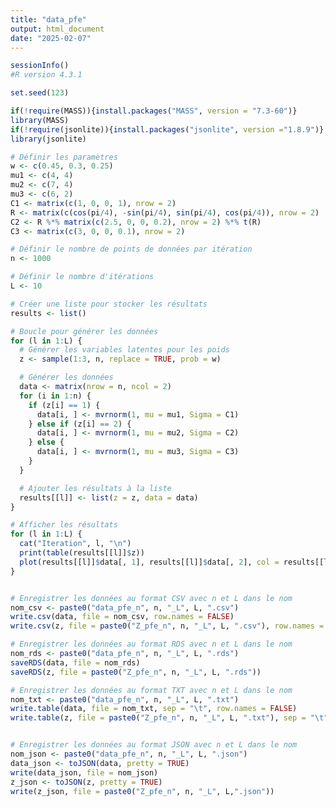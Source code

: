 ```yaml
---
title: "data_pfe"
output: html_document
date: "2025-02-07"
---
```


```r
sessionInfo()
#R version 4.3.1

set.seed(123)

if(!require(MASS)){install.packages("MASS", version = "7.3-60")}
library(MASS)
if(!require(jsonlite)){install.packages("jsonlite", version ="1.8.9")}
library(jsonlite)

# Définir les paramètres
w <- c(0.45, 0.3, 0.25)
mu1 <- c(4, 4)
mu2 <- c(7, 4)
mu3 <- c(6, 2)
C1 <- matrix(c(1, 0, 0, 1), nrow = 2)
R <- matrix(c(cos(pi/4), -sin(pi/4), sin(pi/4), cos(pi/4)), nrow = 2)
C2 <- R %*% matrix(c(2.5, 0, 0, 0.2), nrow = 2) %*% t(R)
C3 <- matrix(c(3, 0, 0, 0.1), nrow = 2)

# Définir le nombre de points de données par itération
n <- 1000

# Définir le nombre d'itérations
L <- 10

# Créer une liste pour stocker les résultats
results <- list()

# Boucle pour générer les données 
for (l in 1:L) {
  # Générer les variables latentes pour les poids
  z <- sample(1:3, n, replace = TRUE, prob = w)

  # Générer les données
  data <- matrix(nrow = n, ncol = 2)
  for (i in 1:n) {
    if (z[i] == 1) {
      data[i, ] <- mvrnorm(1, mu = mu1, Sigma = C1)
    } else if (z[i] == 2) {
      data[i, ] <- mvrnorm(1, mu = mu2, Sigma = C2)
    } else {
      data[i, ] <- mvrnorm(1, mu = mu3, Sigma = C3)
    }
  }

  # Ajouter les résultats à la liste
  results[[l]] <- list(z = z, data = data)
}

# Afficher les résultats
for (l in 1:L) {
  cat("Iteration", l, "\n")
  print(table(results[[l]]$z))
  plot(results[[l]]$data[, 1], results[[l]]$data[, 2], col = results[[l]]$z, pch = 16)
}


# Enregistrer les données au format CSV avec n et L dans le nom
nom_csv <- paste0("data_pfe_n", n, "_L", L, ".csv")
write.csv(data, file = nom_csv, row.names = FALSE)
write.csv(z, file = paste0("Z_pfe_n", n, "_L", L, ".csv"), row.names = FALSE)

# Enregistrer les données au format RDS avec n et L dans le nom
nom_rds <- paste0("data_pfe_n", n, "_L", L, ".rds")
saveRDS(data, file = nom_rds)
saveRDS(z, file = paste0("Z_pfe_n", n, "_L", L, ".rds"))

# Enregistrer les données au format TXT avec n et L dans le nom
nom_txt <- paste0("data_pfe_n", n, "_L", L, ".txt")
write.table(data, file = nom_txt, sep = "\t", row.names = FALSE)
write.table(z, file = paste0("Z_pfe_n", n, "_L", L, ".txt"), sep = "\t", row.names = FALSE)


# Enregistrer les données au format JSON avec n et L dans le nom
nom_json <- paste0("data_pfe_n", n, "_L", L, ".json")
data_json <- toJSON(data, pretty = TRUE)
write(data_json, file = nom_json)
z_json <- toJSON(z, pretty = TRUE)
write(z_json, file = paste0("Z_pfe_n", n, "_L", L,".json"))
```

